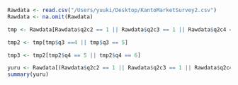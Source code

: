```r
Rawdata <- read.csv("/Users/yuuki/Desktop/KantoMarketSurvey2.csv")
Rawdata <- na.omit(Rawdata)

tmp <- Rawdata[Rawdata$q2c2 == 1 || Rawdata$q2c3 == 1 || Rawdata$q2c4 == 1 || Rawdata$q2c5 == 1 || Rawdata$q2c7 == 1 || Rawdata$q2c8 == 1 || Rawdata$q2c9 ==1|| Rawdata$q2c10 == 1]

tmp2 <- tmp[tmp$q3 ==4 || tmp$q3 == 5]

tmp3 <- tmp2[tmp2$q4 == 5 || tmp2$q4 == 6]

yuru <- Rawdata[(Rawdata$q2c2 == 1 || Rawdata$q2c3 == 1 || Rawdata$q2c4 == 1 || Rawdata$q2c5 == 1 || Rawdata$q2c7 == 1 || Rawdata$q2c8 == 1 || Rawdata$q2c9 ==1|| Rawdata$q2c10 == 1) && (Rawdata$q3==4 || Rawdata$q3==5) && (Rawdata$q4==5 || Rawdata$q4==6)]
summary(yuru)

```

```python

```



